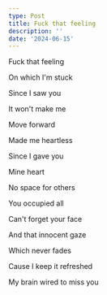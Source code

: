 ```yaml
---
type: Post
title: Fuck that feeling
description: ''
date: '2024-06-15'
---
```

Fuck that feeling 


On which I'm stuck


Since I saw you 


It won't make me 


Move forward 


Made me heartless 


Since I gave you 


Mine heart 


No space for others 


You occupied all 


Can't forget your face 


And that innocent gaze 


Which never fades 


Cause I keep it refreshed 


My brain wired to miss you 
